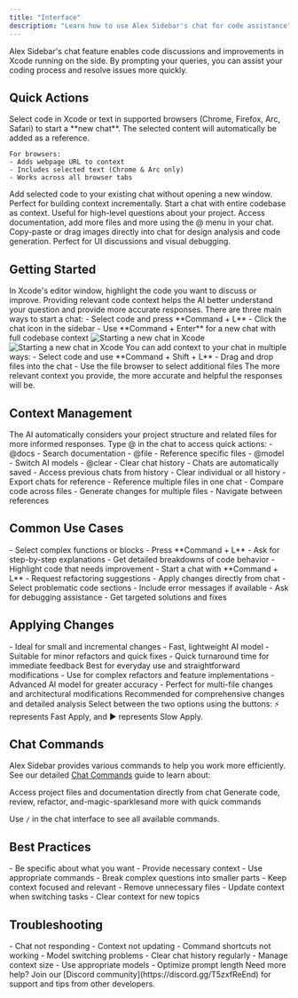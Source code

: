 ```yaml
---
title: "Interface"
description: "Learn how to use Alex Sidebar's chat for code assistance"
---
```


Alex Sidebar's chat feature enables code discussions and improvements in Xcode running on the side. By prompting your queries, you can assist your coding process and resolve issues more quickly.

## Quick Actions

<CardGroup cols={2}>
  <Card title="Command + L" icon="message-bot">
    Select code in Xcode or text in supported browsers (Chrome, Firefox, Arc, Safari) to start a **new chat**. The selected content will automatically be added as a reference.
    
    For browsers:
    - Adds webpage URL to context
    - Includes selected text (Chrome & Arc only)
    - Works across all browser tabs
  </Card>
  
  <Card title="Command + Shift + L" icon="plus">
    Add selected code to your existing chat without opening a new window. Perfect for building context incrementally.
  </Card>

<Card title="Command + Enter" icon="code">
  Start a chat with entire codebase as context. Useful for high-level questions
  about your project.
</Card>

  <Card title="@ Commands" icon="at">
    Access documentation, add more files and more using the @ menu in your chat.
  </Card>

  <Card title="Image Support" icon="image">
    Copy-paste or drag images directly into chat for design analysis and code generation. Perfect for UI discussions and visual debugging.
  </Card>
</CardGroup>

## Getting Started

<Steps>
  <Step title="Select Code">
    In Xcode's editor window, highlight the code you want to discuss or improve.
    <Note>
      Providing relevant code context helps the AI better understand your
      question and provide more accurate responses.
    </Note>
  </Step>

<Step title="Start Chat">
  There are three main ways to start a chat: - Select code and press **Command +
  L** - Click the chat icon in the sidebar - Use **Command + Enter** for a new
  chat with full codebase context
  <Frame>
    <img
      className="dark:hidden"
      src="/images/screen-alex-light.png"
      alt="Starting a new chat in Xcode"
    />
    <img
      className="hidden dark:block"
      src="/images/screen-alex-dark.png"
      alt="Starting a new chat in Xcode"
    />
  </Frame>
</Step>

  <Step title="Add Context">
    You can add context to your chat in multiple ways: - Select code and use
    **Command + Shift + L** - Drag and drop files into the chat - Use the file
    browser to select additional files
    <Note>
      The more relevant context you provide, the more accurate and helpful the
      responses will be.
    </Note>
  </Step>
</Steps>

## Context Management

<CardGroup cols={2}>
  <Card title="Smart Context" icon="brain">
    The AI automatically considers your project structure and related files for more informed responses.
  </Card>

  <Card title="@ Commands Usage" icon="at">
    Type @ in the chat to access quick actions:
    - @docs - Search documentation
    - @file - Reference specific files
    - @model - Switch AI models 
    - @clear - Clear chat history
  </Card>

  <Card title="History Management" icon="clock-rotate-left">
    - Chats are automatically saved
    - Access previous chats from history
    - Clear individual or all history
    - Export chats for reference
  </Card>

  <Card title="Multi-File Support" icon="folder-tree">
    - Reference multiple files in one chat
    - Compare code across files
    - Generate changes for multiple files
    - Navigate between references
  </Card>
</CardGroup>

## Common Use Cases

<AccordionGroup>
  <Accordion title="Code Understanding">
    - Select complex functions or blocks
    - Press **Command + L**
    - Ask for step-by-step explanations
    - Get detailed breakdowns of code behavior
  </Accordion>

<Accordion title="Refactoring Assistance">
  - Highlight code that needs improvement - Start a chat with **Command + L** -
  Request refactoring suggestions - Apply changes directly from chat
</Accordion>

  <Accordion title="Bug Resolution">
    - Select problematic code sections
    - Include error messages if available
    - Ask for debugging assistance
    - Get targeted solutions and fixes
  </Accordion>
</AccordionGroup>

## Applying Changes

<CardGroup cols={2}>
  <Card title="Fast Apply" icon="bolt">
    - Ideal for small and incremental changes
    - Fast, lightweight AI model
    - Suitable for minor refactors and quick fixes
    - Quick turnaround time for immediate feedback
    <Note>
      Best for everyday use and straightforward modifications
    </Note>
  </Card>

  <Card title="Slow Apply" icon="play">
    - Use for complex refactors and feature implementations
    - Advanced AI model for greater accuracy
    - Perfect for multi-file changes and architectural modifications
    <Note>
      Recommended for comprehensive changes and detailed analysis
    </Note>
  </Card>
</CardGroup>
<Note>
  Select between the two options using the buttons: 
  <span class="icon-bolt">⚡</span> represents Fast Apply, and 
  <span class="icon-play">▶️</span> represents Slow Apply.
</Note>

## Chat Commands

Alex Sidebar provides various commands to help you work more efficiently. See our detailed [Chat Commands](/chat-commands) guide to learn about:

<CardGroup cols={2}>
  <Card title="File Commands" icon="folder">
    Access project files and documentation directly from chat
  </Card>

  <Card title="Action Commands" icon="bolt">
    Generate code, review, refactor, and-magic-sparklesand more with quick commands
  </Card>
</CardGroup>

<Note>Use `/` in the chat interface to see all available commands.</Note>

## Best Practices

<CardGroup cols={2}>
  <Card title="Writing Effective Prompts" icon="pencil">
    - Be specific about what you want
    - Provide necessary context
    - Use appropriate commands
    - Break complex questions into smaller parts
  </Card>

  <Card title="Managing Context" icon="layer-group">
    - Keep context focused and relevant
    - Remove unnecessary files
    - Update context when switching tasks
    - Clear context for new topics
  </Card>
</CardGroup>

## Troubleshooting

<AccordionGroup>
  <Accordion title="Common Issues">
    - Chat not responding
    - Context not updating
    - Command shortcuts not working
    - Model switching problems
  </Accordion>

  <Accordion title="Performance Tips">
    - Clear chat history regularly
    - Manage context size
    - Use appropriate models
    - Optimize prompt length
  </Accordion>
</AccordionGroup>

<Note>
  Need more help? Join our [Discord community](https://discord.gg/T5zxfReEnd)
  for support and tips from other developers.
</Note>
